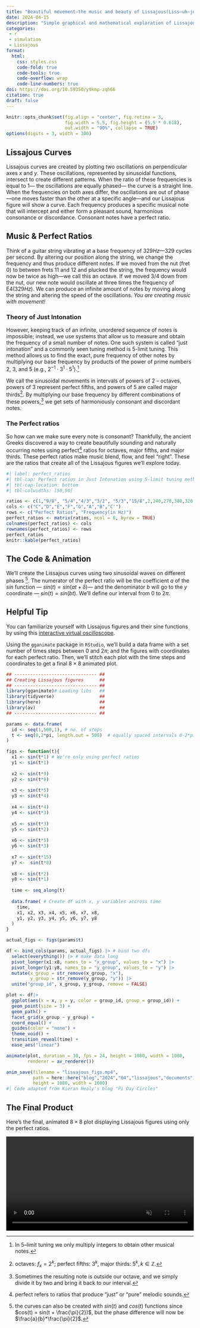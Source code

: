 ```yaml
---
title: "Beautiful movement—the music and beauty of Lissajous(Liss–uh–joo) curves"
date: 2024-04-15
description: "Simple graphical and mathematical exploration of Lissajous curves "
categories:
 - r
 - simulation
 - Lissajous
format:
  html:
    css: styles.css
    code-fold: true
    code-tools: true
    code-overflow: wrap
    code-line-numbers: true
doi: https://doi.org/10.59350/y9kmp-zqh66
citation: true
draft: false
---
```


```r
knitr::opts_chunk$set(fig.align = "center", fig.retina = 3,
                      fig.width = 5.5, fig.height = (5.5 * 0.618),
                      out.width = "90%", collapse = TRUE)
options(digits = 3, width = 300)

```

## Lissajous Curves

Lissajous curves are created by plotting two oscillations on perpendicular axes $x$ and $y$​​​. These oscillations, represented by sinusoidal functions, intersect to create different patterns. When the ratio of these frequencies is equal to $1$— the oscillations are equally phased— the curve is a straight line. When the frequencies on both axes differ, the oscillations are out of phase—one moves faster than the other at a specific angle—and our Lissajous figure will show a curve. Each frequency produces a specific musical note that will intercept and either form a pleasant sound, harmonious consonance or discordance. Consonant notes have a perfect ratio.

## Music & Perfect Ratios

Think of a guitar string vibrating at a base frequency of $329 Hz$—$329$ cycles per second. By altering our position along the string, we change the frequency and thus produce different notes. If we moved from the nut (fret $0$) to between frets $11$ and $12$ and plucked the string, the frequency would now be twice as high—we call this an octave. If we moved $3/4$ down from the nut, our new note would oscillate at three times the frequency of E4($329Hz$). We can produce an infinite amount of notes by moving along the string and altering the speed of the oscillations. *You are creating music with movement!*

### Theory of Just Intonation

However, keeping track of an infinite, unordered sequence of notes is impossible; instead, we use systems that allow us to measure and obtain the frequency of a small number of notes. One such system is called “just intonation” and a commonly seen tuning method is 5-limit tuning. This method allows us to find the exact, pure frequency of other notes by multiplying our base frequency by products of the power of prime numbers $2$, $3$, and $5$ (e.g., $2^{-1} \cdot 3^{1} \cdot 5^{1}$).[^1]

[^1]: In 5–limit tuning we only multiply integers to obtain other musical notes.

We call the sinusoidal movements in intervals of powers of $2$ – octaves, powers of $3$ represent perfect fifths, and powers of $5$ are called major thirds^[octaves: $f_{x} = 2^{k}$; perfect fifths: $3^{k}$, major thirds: $5^{k},k \in \mathbb{Z}$.]. By multiplying our base frequency by different combinations of these powers,[^2] we get sets of harmoniously consonant and discordant notes.

[^2]: Sometimes the resulting note is outside our octave,  and we simply divide it by two and bring it back to our interval.

### The Perfect ratios

So how can we make sure every note is consonant? Thankfully, the ancient Greeks discovered a way to create beautifully sounding and naturally occurring notes using perfect[^3] ratios for octaves, major fifths, and major thirds. These perfect ratios make music blend, flow, and feel “right”. These are the ratios that create all of the Lissajous figures we'll explore today.

[^3]: perfect refers to ratios that produce “just” or “pure” melodic sounds.

```r
#| label: perfect_ratios
#| tbl-cap: Perfect ratios in Just Intonation using 5-limit tuning method
#| tbl-cap-location: bottom
#| tbl-colwidths: [50,50]

ratios <- c(1,"9/8", "5/4","4/3","3/2", "5/3","15/8",2,240,270,300,320,360,400,450,480)
cols <- c("C","D","E","F","G","A","B","C'")
rows <- c("Perfect Ratios", "Frequency(in Hz)")
perfect_ratios <- matrix(ratios, ncol = 8, byrow = TRUE)
colnames(perfect_ratios) <- cols
rownames(perfect_ratios) <- rows
perfect_ratios
knitr::kable(perfect_ratios)

```

## The Code & Animation

We'll create the Lissajous curves using two sinusoidal waves on different phases ^[the curves can also be created with $sin(t)$ and $cos(t)$ functions since $cos(t) = sin(t + \frac{\pi}{2})$, but the phase difference will now be $\frac{a}{b}*\frac{\pi}{2}$.]. The numerator of the perfect ratio will be the coefficient $a$ of the $sin$ function — $sin(t) = sin(at + \delta)$— and the denominator $b$ will go to the $y$ coordinate — $sin(t) = sin(bt)$. We'll define our interval from $0$ to $2\pi$​​. 

::: {.callout-note appearance="simple"}

## Helpful Tip

You can familiarize yourself with Lissajous figures and their sine functions by using this [interactive virtual oscilloscope](https://dood.al/oscilloscope/).

:::

Using the `gganimate` package in `RStudio`, we'll  build a data frame with a set number of times steps between $0$ and $2\pi$​; and the figures with coordinates for each perfect ratio. Then, we'll stitch each plot with the time steps and coordinates to get a final $8 × 8$ animated plot.

```r
## ------------------------------- ##
## Creating Lissajous figures      ##
## ------------------------------- ##
library(gganimate)# Loading libs   ##
library(tidyverse)                 ##
library(here)                      ##
library(av)                        ##
## ------------------------------- ##

params <- data.frame(
  id <- seq(1,500,1), # no. of steps
  t <- seq(0,2*pi, length.out = 500)  # equally spaced intervals 0-2*pi
)

figs <- function(t){
  x1 <- sin(t*1) # We're only using perfect ratios
  y1 <- sin(t*1)
  
  x2 <- sin(t*9)
  y2 <- sin(t*8)
  
  x3 <- sin(t*5)
  y3 <- sin(t*4)
  
  x4 <- sin(t*4)
  y4 <- sin(t*3)
  
  x5 <- sin(t*3)
  y5 <- sin(t*2)
  
  x6 <- sin(t*5)
  y6 <- sin(t*3)
  
  x7 <- sin(t*15)
  y7 <-  sin(t*8)
  
  x8 <- sin(t*2)
  y8 <- sin(t*1)
  
  time <- seq_along(t)
  
  data.frame( # Create df with x, y variables accross time
    time, 
    x1, x2, x3, x4, x5, x6, x7, x8,
    y1, y2, y3, y4, y5, y6, y7, y8
  )
}

actual_figs <- figs(params$t)

df <- bind_cols(params, actual_figs) |> # bind two dfs
  select(everything()) |> # make data long
  pivot_longer(x1:x8, names_to = "x_group", values_to = "x") |>
  pivot_longer(y1:y8, names_to = "y_group", values_to = "y") |>
  mutate(x_group = str_remove(x_group, "x"),
         y_group = str_remove(y_group, "y")) |>
  unite("group_id", x_group, y_group, remove = FALSE)

plot <- df|>
  ggplot(aes(x = x, y = y, color = group_id, group = group_id)) +
  geom_point(size = 3) +
  geom_path() +
  facet_grid(x_group ~ y_group) +
  coord_equal() +
  guides(color = "none") +
  theme_void() +
  transition_reveal(time) +
  ease_aes("linear")

animate(plot, duration = 30, fps = 24, height = 1080, width = 1080,
        renderer = av_renderer())

anim_save(filename = "lissajous_figs.mp4",
          path = here::here("blog","2024","04","lissajous","documents"),
          height = 1080, width = 1080)
#| Code adapted from Kieran Healy's blog "Pi Day Circles"
```



## The Final Product

Here's the final, animated $8×8$ plot displaying Lissajous figures using only the perfect ratios.

```{=html}
<video autoplay loop muted playsinline controls width = "100%" style="display: block; margin:auto;">
  <source src="documents/lissajous_figs.mp4" type="video/mp4">
</video>
```
